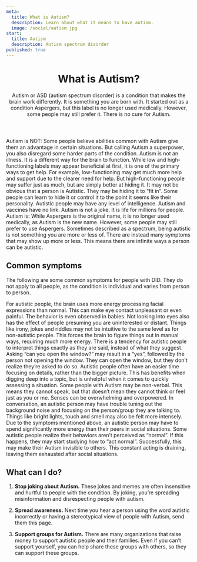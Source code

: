 ```yaml
---
meta:
  title: What is Autism?
  description: Learn about what it means to have autism.
  image: /social/autism.jpg
start:
  title: Autism
  description: Autism spectrum disorder
published: true
---
```


<PreviewBanner googleDocUrl="https://docs.google.com/document/d/1yJMCWHzZXe9xkp2n3bPXxCt9cd5WygM9AFT-P5r56qU/edit?usp=sharing" />

<Header>

# What is Autism?

Autism or ASD (autism spectrum disorder) is a condition that makes the brain work differently. It is something you are born with. It started out as a condition Aspergers, but this label is no longer used medically. However, some people may still prefer it. There is no cure for Autism.

</Header>

<Box>
<div>
<IconHeading url="/icons/cross.svg" alt="Cross icon">Autism is NOT:</IconHeading>

<Definition>
  <DefinitionItem summary="Simply a superpower">
    Some people believe abilities common with Autism give them an advantage in
    certain situations. But calling Autism a superpower, you also disregard some
    harder parts of the condition.
  </DefinitionItem>
  <DefinitionItem summary="An illness">
    Autism is not an illness. It is a different way for the brain to function.
  </DefinitionItem>
  <DefinitionItem summary="Low and high-functioning">
    While low and high-functioning labels may appear beneficial at first, it is
    one of the primary ways to get help. For example, low-functioning may get
    much more help and support due to the clearer need for help. But
    high-functioning people may suffer just as much, but are simply better at
    hiding it.
  </DefinitionItem>
  <DefinitionItem summary="Always visible">
    It may not be obvious that a person is Autistic. They may be hiding it to
    “fit in”. Some people can learn to hide it or control it to the point it
    seems like their personality.
  </DefinitionItem>
  <DefinitionItem summary="Indicative of intelligence">
    Autistic people may have any level of intelligence.
  </DefinitionItem>
  <DefinitionItem summary="Caused by vaccines">
    Autism and vaccines have no link.
  </DefinitionItem>
  <DefinitionItem summary="Something to joke about">
    Autism is not a joke. It is life for millions for people.
  </DefinitionItem>
</Definition>

</div>

<div>
<IconHeading url="/icons/check.svg" alt="Check icon">Autism is:</IconHeading>

<Definition>
  <DefinitionItem summary="Another name for Aspergers">
    While Aspergers is the original name, it is no longer used medically, as Autism is the new name. However, some people may still prefer to use Aspergers.
  </DefinitionItem>
  <DefinitionItem summary="Different for everyone">
    Sometimes described as a spectrum, being autistic is not something you are more or less of. There are instead many symptoms that may show up more or less. This means there are infinite ways a person can be autistic.
  </DefinitionItem>
</Definition>
</div>

</Box>

<Section>

## Common symptoms

The following are some common symptoms for people with DID. They do not apply to all people, as the condition is individual and varies from person to person.

<Definition>
  <DefinitionItem summary="Eye contact is unpleasant">
    For autistic people, the brain uses more energy processing facial
    expressions than normal. This can make eye contact unpleasant or even
    painful. The behavior is even observed in babies. Not looking into eyes also
    has the effect of people presuming you are uninterested or distant.
  </DefinitionItem>
  <DefinitionItem summary="Social signals are not intuitive">
    Things like irony, jokes and riddles may not be intuitive to the same level
    as for non-autistic people. This forces the brain to figure things out in
    manual ways, requiring much more energy.
  </DefinitionItem>
  <DefinitionItem summary="Things are interpreted literally">
    There is a tendency for autistic people to interpret things exactly as they
    are said, instead of what they suggest. Asking “can you open the window?”
    may result in a “yes”, followed by the person not opening the window. They
    can open the window, but they don’t realize they’re asked to do so.
  </DefinitionItem>
  <DefinitionItem summary="Recognizing details rather than the whole picture">
    Autistic people often have an easier time focusing on details, rather than
    the bigger picture. This has benefits when digging deep into a topic, but is
    unhelpful when it comes to quickly assessing a situation.
  </DefinitionItem>
  <DefinitionItem summary="Non-verbal">
    Some people with Autism may be non-verbal. This means they cannot speak, but
    that doesn’t mean they cannot think or feel just as you or me.
  </DefinitionItem>
  <DefinitionItem summary="Hypersensitivity">
    Senses can be overwhelming and overpowered. In conversation, an autistic
    person may have trouble tuning out the background noise and focusing on the
    person/group they are talking to. Things like bright lights, touch and smell
    may also be felt more intensely.
  </DefinitionItem>
  <DefinitionItem summary="Social situations are draining">
    Due to the symptoms mentioned above, an autistic person may have to spend
    significantly more energy than their peers in social situations.
  </DefinitionItem>
  <DefinitionItem summary="Masking">
    Some autistic people realize their behaviors aren’t perceived as “normal”.
    If this happens, they may start studying how to “act normal”. Successfully,
    this may make their Autism invisible to others. This constant acting is
    draining, leaving them exhausted after social situations.
  </DefinitionItem>
</Definition>

</Section>

<Section>

## What can I do?

1. **Stop joking about Autism.** These jokes and memes are often insensitive and hurtful to people with the condition. By joking, you’re spreading misinformation and disrespecting people with autism.

1. **Spread awareness.** Next time you hear a person using the word autistic incorrectly or having a stereotypical view of people with Autism, send them this page.

1. **Support groups for Autism.** There are many organizations that raise money to support autistic people and their families. Even if you can’t support yourself, you can help share these groups with others, so they can support these groups.

</Section>
